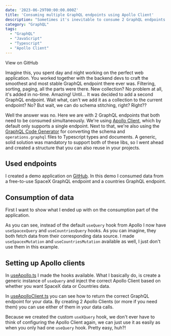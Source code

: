 ```yaml
---
date: '2023-06-29T00:00:00.000Z'
title: 'Consuming multiple GraphQL endpoints using Apollo Client'
description: "Sometimes it's inevitable to consume 2 GraphQL endpoints in a single application, here's how to do that"
category: "GraphQL"
tags:
  - "GraphQL"
  - "JavaScript"
  - "Typescript"
  - "Apollo Client"
---
```


<GithubButton to="https://github.com/marcveens/multiple-graphql-endpoints">View on GitHub</GithubButton>

Imagine this, you spent day and night working on the perfect web application. You worked together with the backend devs to craft the smoothest and most stable GraphQL endpoint there ever was. Filtering, sorting, paging, all the parts were there. New collection? No problem at all, it's added in no-time. Amazing! Until... It was decided to add a second GraphQL endpoint. Wait what, can't we add it as a collection to the current endpoint? No? But wait, we can do schema stitching, right? Right??

Well the answer was no. Here we are with 2 GraphQL endpoints that both need to be consumed simultaneously. We're using [Apollo Client](https://www.apollographql.com/docs/react/), which by default only supports a single endpoint. Next to that, we're also using the [GraphQL Code Generator](https://the-guild.dev/graphql/codegen) for converting the schema and `operations.graphql` files to Typescript types and documents. A generic, solid solution was mandatory to support both of these libs, so I went ahead and created a structure that you can also reuse in your projects. 

## Used endpoints
I created a demo application on <a href="https://github.com/marcveens/multiple-graphql-endpoints" target="_blank" rel="noopener noreferrer">GitHub</a>. In this demo I consumed data from a free-to-use SpaceX GraphQL endpoint and a countries GraphQL endpoint.

## Consumption of data
First I want to show what I ended up with on the consumption part of the application. 

<GithubEmbed owner="marcveens" repo="multiple-graphql-endpoints" file="src/components/HelloWorld.tsx" startLine={6} endLine={20} />

As you can see, instead of the default `useQuery` hook from Apollo I now have `useSpacexQuery` and `useCountriesQuery` hooks. As you can imagine, they both fetch data from their corresponding data source. I made `useSpacexMutation` and `useCountriesMutation` available as well, I just don't use them in this example.

## Setting up Apollo clients

In <a href="https://github.com/marcveens/multiple-graphql-endpoints/blob/main/src/apollo/useApollo.ts" target="_blank" rel="noopener noreferrer">useApollo.ts</a> I made the hooks available. What I basically do, is create a generic instance of `useQuery` and inject the correct Apollo Client based on whether you want SpaceX data or Countries data.

<GithubEmbed owner="marcveens" repo="multiple-graphql-endpoints" file="src/apollo/useApollo.ts" startLine={16} endLine={29} />

<GithubEmbed owner="marcveens" repo="multiple-graphql-endpoints" file="src/apollo/useApollo.ts" startLine={46} endLine={47} />

In <a href="https://github.com/marcveens/multiple-graphql-endpoints/blob/main/src/apollo/useApolloClient.ts" target="_blank" rel="noopener noreferrer">useApolloClient.ts</a> you can see how to return the correct GraphQL endpoint for your data. By creating 2 Apollo Clients (or more if you need them) you can use either of them in your data calls. 

Because we created the custom `useXQuery` hook, we don't ever have to think of configuring the Apollo Client again, we can just use it as easily as when you only had one `useQuery` hook. Pretty easy, huh?!

